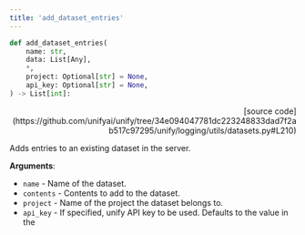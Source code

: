 ```yaml
---
title: 'add_dataset_entries'
---
```


```python
def add_dataset_entries(
    name: str,
    data: List[Any],
    *,
    project: Optional[str] = None,
    api_key: Optional[str] = None,
) -> List[int]:
```

<p align="right">[source code](https://github.com/unifyai/unify/tree/34e094047781dc223248833dad7f2ab517c97295/unify/logging/utils/datasets.py#L210)</p>

Adds entries to an existing dataset in the server.

**Arguments**:

- `name` - Name of the dataset.
- `contents` - Contents to add to the dataset.
- `project` - Name of the project the dataset belongs to.
- `api_key` - If specified, unify API key to be used. Defaults to the value in the